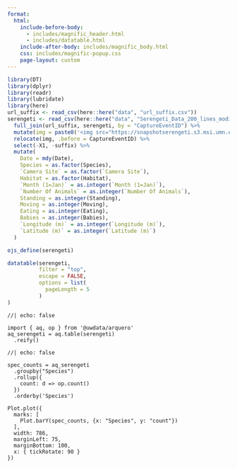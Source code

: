 ```yaml
---
format: 
  html:
    include-before-body: 
      - includes/magnific_header.html
      - includes/datatable.html
    include-after-body: includes/magnific_body.html
    css: includes/magnific-popup.css
    page-layout: custom
---
```


<style>
body {
  margin: 10px;
}
</style>

```r
library(DT)
library(dplyr)
library(readr)
library(lubridate)
library(here)
url_suffix <- read_csv(here::here("data", "url_suffix.csv"))
serengeti <- read_csv(here::here("data", "Serengeti_Data_200_lines_modified.csv")) %>%
  full_join(url_suffix, serengeti, by = "CaptureEventID") %>%
  mutate(img = paste0('<img src="https://snapshotserengeti.s3.msi.umn.edu/', suffix, '" height="52" class="image-lb" data-mfp-src="https://snapshotserengeti.s3.msi.umn.edu/', suffix, '"></img>')) %>%
  relocate(img, .before = CaptureEventID) %>%
  select(-X1, -suffix) %>%
  mutate(
    Date = mdy(Date),
    Species = as.factor(Species),
    `Camera Site` = as.factor(`Camera Site`),
    Habitat = as.factor(Habitat),
    `Month (1=Jan)` = as.integer(`Month (1=Jan)`),
    `Number Of Animals` = as.integer(`Number Of Animals`),
    Standing = as.integer(Standing),
    Moving = as.integer(Moving),
    Eating = as.integer(Eating),
    Babies = as.integer(Babies),
    `Longitude (m)` = as.integer(`Longitude (m)`),
    `Latitude (m)` = as.integer(`Latitude (m)`)
  )

ojs_define(serengeti)

datatable(serengeti, 
          filter = "top", 
          escape = FALSE,
          options = list(
            pageLength = 5
          )
)
```

```ojs
//| echo: false

import { aq, op } from '@uwdata/arquero'
aq_serengeti = aq.table(serengeti)
  .reify()
```

```ojs
//| echo: false

spec_counts = aq_serengeti
  .groupby("Species")
  .rollup({
    count: d => op.count()
  })
  .orderby('Species')

Plot.plot({
  marks: [
    Plot.barY(spec_counts, {x: "Species", y: "count"})
  ],
  width: 786,
  marginLeft: 75,
  marginBottom: 100, 
  x: { tickRotate: 90 }
})
```